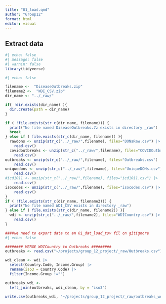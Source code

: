 ```yaml
---
title: "01_load.qmd"
author: "Group12"
format: html
editor: visual
---
```


## Extract data

```r

#| echo: false
#| message: false
#| warnin: false
library(tidyverse)

```

```r
#| echo: false

filename <-  "DiseaseOutbreaks.zip"
filename2 <-  "WDI_CSV.zip"
dir_name <- "../_raw/"

if( !dir.exists(dir_name) ){
  dir.create(path = dir_name)
}

if ( !file.exists(str_c(dir_name, filename))) {
  print("No file named DiseaseOutbreaks.7z exists in directory _raw")
  break
} else if ( file.exists(str_c(dir_name, filename)) ){ 
  rawdons <- unzip(str_c("../_raw/",filename), files="DONsRaw.csv") |> 
    read.csv()
  covidoutbreaks <- unzip(str_c("../_raw/",filename), files="COVIDOutbreaks.csv") |> 
    read.csv()
outbreaks <- unzip(str_c("../_raw/",filename), files="Outbreaks.csv") |> 
    read.csv()
uniquedons <- unzip(str_c("../_raw/",filename), files="UniqueDONs.csv") |> 
    read.csv()
#icd1011 <- unzip(str_c("../_raw/",filename), files="icd1011.csv") |> 
    read.csv()
isocodes <- unzip(str_c("../_raw/",filename), files="isocodes.csv") |> 
    read.csv()
}
if ( !file.exists(str_c(dir_name, filename2))) {
  print("No file named WDI_CSV exists in directory _raw")
} else if ( file.exists(str_c(dir_name, filename2)) ){ 
  wdi <- unzip(str_c("../_raw/",filename2), files="WDICountry.csv") |> 
    read.csv()
}


```

```r
####we need to export data to an 01_dat_load_tsv fil on gitignore
#| echo: false

######## MERGE WDICountry to Outbreaks #########
outbreaks <- read.csv("~/projects/group_12_project/_raw/Outbreaks.csv") #this line can be deleted. WE NEED TO CHECK FILE NAMES ARE ALIGNED

wdi_clean <- wdi |> 
  select(Country.Code, Income.Group) |> 
  rename(iso3 = Country.Code) |> 
  filter(Income.Group !="")

outbreaks_wdi <-  
  left_join(outbreaks, wdi_clean, by = "iso3")

write.csv(outbreaks_wdi, "~/projects/group_12_project/_raw/outbreaks_wdi.csv")

```
